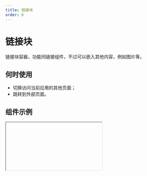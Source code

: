 ```yaml
---
title: 链接块
order: 6
---
```


# 链接块

链接块容器，功能同链接组件，不过可以嵌入其他内容，例如图片等。

## 何时使用

- 切换访问当前应用的其他页面；
- 跳转到外部页面。

## 组件示例


<Iframe url="https://www.aliwork.com/developer/link-bolck-v2?isRenderNav=false" />

## 组件属性


<AttrTable
  dataSource={[
    {
      attr: '链接类型',
      code: 'type',
      type: 'String',
      demo: '"page"',
      dafault: '',
      desc: '可选择跳转到内部页面或者跳转到外部链接',
    },
    {
      attr: '链接地址',
      code: 'url',
      type: 'String',
      demo: '"https://www.aliwork.com/"',
      dafault: '',
      desc: '添加一个链接地址,点击链接块即可跳转对应页面',
    },
    {
      attr: '新开页面',
      code: 'isBlank',
      type: 'Boolean',
      demo: 'false',
      dafault: '',
      desc: '可选值 false,true',
    },
    {
      attr: '是否禁用',
      code: 'disabled',
      type: 'Boolean',
      demo: 'false',
      dafault: '',
      desc: '可选值 false,true',
    },
    {
      attr: '携带参数',
      code: 'params',
      type: 'Object',
      demo: '{name:"张三",sex:"男"}',
      dafault: '',
      desc: 'url 查询参数,多用于页面跳转传参',
    },
    {
      attr: '当点击时',
      code: 'onClick',
      type: 'Function',
      demo: 'function onClick(ctx) {console.log('点击链接块');}',
      dafault: '',
      desc: '点击链接块触发的回调',
    },
  ]}
/>
